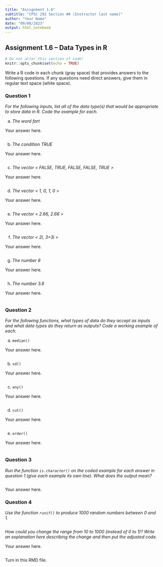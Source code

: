 ```yaml
---
title: "Assignment 1.6"
subtitle: "CPSC 292 Section ## (Instructor last name)"
author: "Your Name"
date: "09/08/2023"
output: html_notebook
---
```


## Assignment 1.6 -- Data Types in R

```r
# Do not alter this section of code!
knitr::opts_chunk$set(echo = TRUE)
```

Write a R code in each chunk (gray space) that provides answers to the following questions. If any questions need direct answers, give them in regular text space (white space).

### Question 1

*For the following inputs, list all of the data type(s) that would be appropriate to store data in R. Code the example for each.*

  a. *The word fart*
  
  Your answer here.
```r

```
  b. *The condition TRUE*
  
  Your answer here.
```r

```
  c. *The vector < FALSE, TRUE, FALSE, FALSE, TRUE >*
  
  Your answer here.
```r

```
  d. *The vector < 1, 0, 1, 0 >*
  
  Your answer here.
```r

```
  e. *The vector < 2.66, 2.66 >*
  
  Your answer here.
```r

```
  f. *The vector < 2i, 3+3i >*
  
  Your answer here.
```r

```
  g. *The number 8*
  
  Your answer here.
```r

```
  h. *The number 3.6*

  Your answer here.
```r

```

### Question 2

*For the following functions, what types of data do they accept as inputs and what data types do they return as outputs? Code a working example of each.*

 a. `median()`
  
  Your answer here.
```r

```

 b. `sd()`
 
  Your answer here.
```r

```
 
 c. `any()`
   
  Your answer here.
```r

```
 
 d. `cut()`
 
  Your answer here.
```r

```
 
 e. `order()`
  
  Your answer here.
```r

```

### Question 3

*Run the function `is.character()` on the coded example for each answer in question 1 (give each example
its own line). What does the output mean?*

```r

```

Your answer here. 

### Question 4

*Use the function `runif()` to produce 1000 random numbers between 0 and 1.*

```r

```

*How could you change the range from 10 to 1000 (instead of 0 to 1)? Write an explanation here describing the change and then put the adjusted code.*

Your answer here.

```r

```



Turn in this RMD file.
